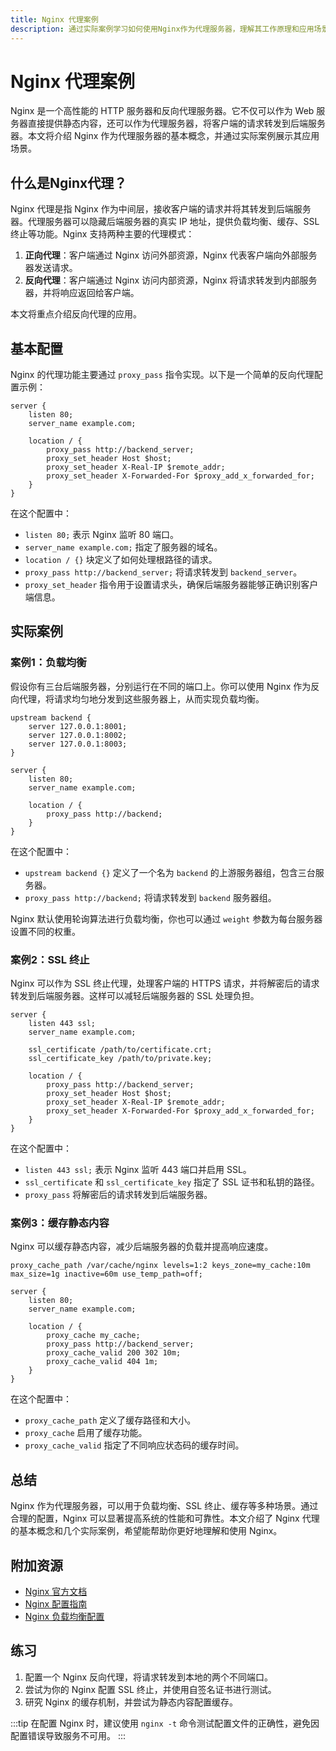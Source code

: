 ```yaml
---
title: Nginx 代理案例
description: 通过实际案例学习如何使用Nginx作为代理服务器，理解其工作原理和应用场景。
---
```


# Nginx 代理案例

Nginx 是一个高性能的 HTTP 服务器和反向代理服务器。它不仅可以作为 Web 服务器直接提供静态内容，还可以作为代理服务器，将客户端的请求转发到后端服务器。本文将介绍 Nginx 作为代理服务器的基本概念，并通过实际案例展示其应用场景。

## 什么是Nginx代理？

Nginx 代理是指 Nginx 作为中间层，接收客户端的请求并将其转发到后端服务器。代理服务器可以隐藏后端服务器的真实 IP 地址，提供负载均衡、缓存、SSL 终止等功能。Nginx 支持两种主要的代理模式：

1. **正向代理**：客户端通过 Nginx 访问外部资源，Nginx 代表客户端向外部服务器发送请求。
2. **反向代理**：客户端通过 Nginx 访问内部资源，Nginx 将请求转发到内部服务器，并将响应返回给客户端。

本文将重点介绍反向代理的应用。

## 基本配置

Nginx 的代理功能主要通过 `proxy_pass` 指令实现。以下是一个简单的反向代理配置示例：

```nginx
server {
    listen 80;
    server_name example.com;

    location / {
        proxy_pass http://backend_server;
        proxy_set_header Host $host;
        proxy_set_header X-Real-IP $remote_addr;
        proxy_set_header X-Forwarded-For $proxy_add_x_forwarded_for;
    }
}
```

在这个配置中：

- `listen 80;` 表示 Nginx 监听 80 端口。
- `server_name example.com;` 指定了服务器的域名。
- `location / {}` 块定义了如何处理根路径的请求。
- `proxy_pass http://backend_server;` 将请求转发到 `backend_server`。
- `proxy_set_header` 指令用于设置请求头，确保后端服务器能够正确识别客户端信息。

## 实际案例

### 案例1：负载均衡

假设你有三台后端服务器，分别运行在不同的端口上。你可以使用 Nginx 作为反向代理，将请求均匀地分发到这些服务器上，从而实现负载均衡。

```nginx
upstream backend {
    server 127.0.0.1:8001;
    server 127.0.0.1:8002;
    server 127.0.0.1:8003;
}

server {
    listen 80;
    server_name example.com;

    location / {
        proxy_pass http://backend;
    }
}
```

在这个配置中：

- `upstream backend {}` 定义了一个名为 `backend` 的上游服务器组，包含三台服务器。
- `proxy_pass http://backend;` 将请求转发到 `backend` 服务器组。

Nginx 默认使用轮询算法进行负载均衡，你也可以通过 `weight` 参数为每台服务器设置不同的权重。

### 案例2：SSL 终止

Nginx 可以作为 SSL 终止代理，处理客户端的 HTTPS 请求，并将解密后的请求转发到后端服务器。这样可以减轻后端服务器的 SSL 处理负担。

```nginx
server {
    listen 443 ssl;
    server_name example.com;

    ssl_certificate /path/to/certificate.crt;
    ssl_certificate_key /path/to/private.key;

    location / {
        proxy_pass http://backend_server;
        proxy_set_header Host $host;
        proxy_set_header X-Real-IP $remote_addr;
        proxy_set_header X-Forwarded-For $proxy_add_x_forwarded_for;
    }
}
```

在这个配置中：

- `listen 443 ssl;` 表示 Nginx 监听 443 端口并启用 SSL。
- `ssl_certificate` 和 `ssl_certificate_key` 指定了 SSL 证书和私钥的路径。
- `proxy_pass` 将解密后的请求转发到后端服务器。

### 案例3：缓存静态内容

Nginx 可以缓存静态内容，减少后端服务器的负载并提高响应速度。

```nginx
proxy_cache_path /var/cache/nginx levels=1:2 keys_zone=my_cache:10m max_size=1g inactive=60m use_temp_path=off;

server {
    listen 80;
    server_name example.com;

    location / {
        proxy_cache my_cache;
        proxy_pass http://backend_server;
        proxy_cache_valid 200 302 10m;
        proxy_cache_valid 404 1m;
    }
}
```

在这个配置中：

- `proxy_cache_path` 定义了缓存路径和大小。
- `proxy_cache` 启用了缓存功能。
- `proxy_cache_valid` 指定了不同响应状态码的缓存时间。

## 总结

Nginx 作为代理服务器，可以用于负载均衡、SSL 终止、缓存等多种场景。通过合理的配置，Nginx 可以显著提高系统的性能和可靠性。本文介绍了 Nginx 代理的基本概念和几个实际案例，希望能帮助你更好地理解和使用 Nginx。

## 附加资源

- [Nginx 官方文档](https://nginx.org/en/docs/)
- [Nginx 配置指南](https://www.nginx.com/resources/wiki/start/)
- [Nginx 负载均衡配置](https://www.nginx.com/resources/wiki/start/topics/examples/loadbalanceexample/)

## 练习

1. 配置一个 Nginx 反向代理，将请求转发到本地的两个不同端口。
2. 尝试为你的 Nginx 配置 SSL 终止，并使用自签名证书进行测试。
3. 研究 Nginx 的缓存机制，并尝试为静态内容配置缓存。

:::tip
在配置 Nginx 时，建议使用 `nginx -t` 命令测试配置文件的正确性，避免因配置错误导致服务不可用。
:::